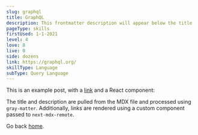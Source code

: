```yaml
---
slug: graphql
title: GraphQL
description: This frontmatter description will appear below the title
pageType: skills
firstUsed: 1-1-2021
level: 4
love: 8
live: 0
side: dozens
link: https://graphql.org/
skillType: Language
subType: Query Language
---
```


This is an example post, with a [link](https://nextjs.org) and a React component:

The title and description are pulled from the MDX file and processed using `gray-matter`. Additionally, links are rendered using a custom component passed to `next-mdx-remote`.

Go back [home](/).
